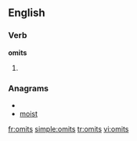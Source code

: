 ==English==

===Verb===
'''omits'''

# {{third person singular of|[[omit]]}}

===Anagrams===
* {{alphagram|imost}}
* [[moist#English|moist]]

[[fr:omits]]
[[simple:omits]]
[[tr:omits]]
[[vi:omits]]
